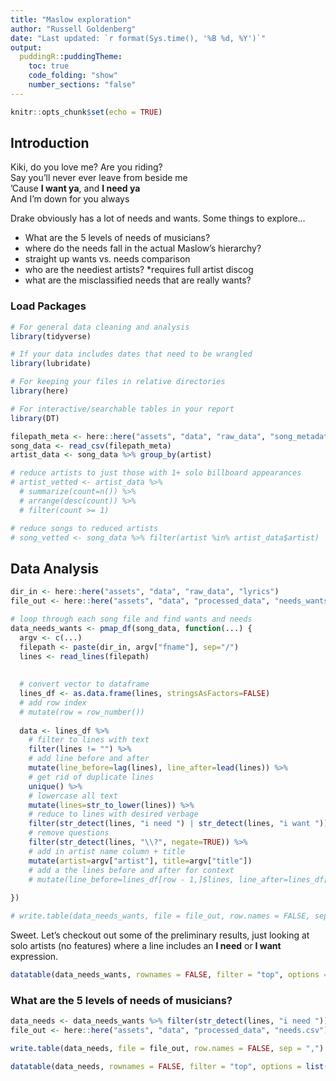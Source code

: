 ```yaml
---
title: "Maslow exploration"
author: "Russell Goldenberg"
date: "Last updated: `r format(Sys.time(), '%B %d, %Y')`"
output: 
  puddingR::puddingTheme:
    toc: true
    code_folding: "show"
    number_sections: "false"
---
```


```r
knitr::opts_chunk$set(echo = TRUE)
```

## Introduction

Kiki, do you love me? Are you riding?  
Say you'll never ever leave from beside me  
'Cause **I want ya**, and **I need ya**  
And I'm down for you always  

Drake obviously has a lot of needs and wants. Some things to explore...

* What are the 5 levels of needs of musicians?
* where do the needs fall in the actual Maslow's hierarchy?
* straight up wants vs. needs comparison
* who are the neediest artists? *requires full artist discog
* what are the misclassified needs that are really wants?

### Load Packages

```r
# For general data cleaning and analysis
library(tidyverse)

# If your data includes dates that need to be wrangled
library(lubridate)

# For keeping your files in relative directories
library(here)

# For interactive/searchable tables in your report
library(DT)
```

```r
filepath_meta <- here::here("assets", "data", "raw_data", "song_metadata.csv")
song_data <- read_csv(filepath_meta)
artist_data <- song_data %>% group_by(artist)

# reduce artists to just those with 1+ solo billboard appearances
# artist_vetted <- artist_data %>%
  # summarize(count=n()) %>%
  # arrange(desc(count)) %>%
  # filter(count >= 1)

# reduce songs to reduced artists
# song_vetted <- song_data %>% filter(artist %in% artist_data$artist)
```

## Data Analysis

```r
dir_in <- here::here("assets", "data", "raw_data", "lyrics")
file_out <- here::here("assets", "data", "processed_data", "needs_wants.csv")

# loop through each song file and find wants and needs
data_needs_wants <- pmap_df(song_data, function(...) {
  argv <- c(...)
  filepath <- paste(dir_in, argv["fname"], sep="/")
  lines <- read_lines(filepath)
  
  
  # convert vector to dataframe
  lines_df <- as.data.frame(lines, stringsAsFactors=FALSE)
  # add row index
  # mutate(row = row_number())
  
  data <- lines_df %>%
    # filter to lines with text
    filter(lines != "") %>%
    # add line before and after
    mutate(line_before=lag(lines), line_after=lead(lines)) %>% 
    # get rid of duplicate lines
    unique() %>% 
    # lowercase all text
    mutate(lines=str_to_lower(lines)) %>%
    # reduce to lines with desired verbage
    filter(str_detect(lines, "i need ") | str_detect(lines, "i want ")) %>%
    # remove questions
    filter(str_detect(lines, "\\?", negate=TRUE)) %>% 
    # add in artist name column + title
    mutate(artist=argv["artist"], title=argv["title"]) 
    # add a the lines before and after for context
    # mutate(line_before=lines_df[row - 1,]$lines, line_after=lines_df[row + 1,]$lines)
    
})

# write.table(data_needs_wants, file = file_out, row.names = FALSE, sep = ",")
```

Sweet. Let's checkout out some of the preliminary results, just looking at solo artists (no features) where a line includes an **I need** or **I want** expression.

```r
datatable(data_needs_wants, rownames = FALSE, filter = "top", options = list(pageLength = 20, scrollX = TRUE))
```

### What are the 5 levels of needs of musicians?
```r
data_needs <- data_needs_wants %>% filter(str_detect(lines, "i need "))
file_out <- here::here("assets", "data", "processed_data", "needs.csv")

write.table(data_needs, file = file_out, row.names = FALSE, sep = ",")
```

```r
datatable(data_needs, rownames = FALSE, filter = "top", options = list(pageLength = 20, scrollX = TRUE))
```
